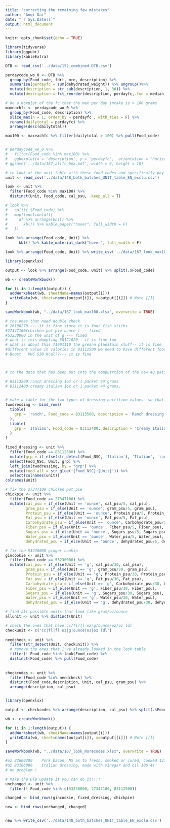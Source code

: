 ```yaml
---
title: "correcting the remaining few mistakes"
author: "Anqi Dai"
date: "`r Sys.Date()`"
output: html_document
---
```


```r
knitr::opts_chunk$set(echo = TRUE)
```

```r
library(tidyverse)
library(ggpubr)
library(kableExtra)
```

```r
DTB <- read_csv('../data/152_combined_DTB.csv')

perdaycode_wo_0 <- DTB %>% 
  group_by(Food_code, fdrt, mrn, description) %>% 
  summarise(perdayfc = sum(dehydrated_weight)) %>% ungroup()%>% 
  mutate(description = str_sub(description, 1, 30)) %>% 
  mutate(description = fct_reorder(description, perdayfc,.fun = median, .desc = T)) 

# do a boxplot of the fc that the max per day intake is > 100 grams 
maxeachfc <- perdaycode_wo_0 %>%  
  group_by(Food_code, description) %>% 
  slice_max(n = 1, order_by = perdayfc , with_ties = F) %>% 
  rename(dailytotal = perdayfc) %>% 
  arrange(desc(dailytotal)) 

max100 <- maxeachfc %>% filter(dailytotal > 100) %>% pull(Food_code)


# perdaycode_wo_0 %>% 
#   filter(Food_code %in% max100) %>% 
#   ggboxplot(x = 'description', y = 'perdayfc',  orientation = "horizontal")
# ggsave('../data/167_allfc_box.pdf', width = 6, height = 18)


```

```r
# to look at the unit table with these food codes and specifically pay attention to the ones with different units 
unit <- read_csv('../data/148_both_batches_UNIT_table_EN_exclu.csv')

look <- unit %>% 
  filter(Food_code %in% max100) %>% 
  distinct(Unit, Food_code, cal_psu, .keep_all = T) 

# look %>% 
#   split(.$Food_code) %>% 
#   map(function(df){
#     df %>% arrange(Unit) %>% 
#       kbl() %>% kable_paper("hover", full_width = F)
#   })

look %>% arrange(Food_code, Unit) %>% 
      kbl() %>% kable_material_dark("hover", full_width = F)

look %>% arrange(Food_code, Unit) %>% write_csv('../data/167_look_max100.csv')

```

```r
library(openxlsx)

output <- look %>% arrange(Food_code, Unit) %>% split(.$Food_code)

wb <- createWorkbook()

for (i in 1:length(output)) {
  addWorksheet(wb, sheetName=names(output[i]))
  writeData(wb, sheet=names(output[i]), x=output[[i]]) # Note [[]]
}

saveWorkbook(wb, "../data/167_look_max100.xlsx", overwrite = TRUE)
```

```r
# the ones that need double check
# 26100270 ----it is fine since it is four fish sticks
#27347100(chicken pot pie ounce )--- fixed
#53230000 in the unit of g --- fixed
# what is this dumpling 58121620 --it is fine too
# what is about this 71901110 the greann planitain stuff-- it is fine 
#different value in calories in 83112500 we need to have different food code to itlian dressing ---fixed
# Boost   VHC 530 Kcal??--- it is fine



# to the data that has been put into the computrtion of the new 40 patients 
```


```r
# 83113500 ranch dressing 1oz or 1 packet 44 grams
# 83112400 creamy italian 1oz or 1 packet 44 grams. 

 
# make a table for the two types of dressing nutrition values  so that I can join 
twodressing <- bind_rows(
  tibble(
    grp = 'ranch', Food_code = 83113500, description = 'Ranch dressing', cal_psu = 189,gram_psu=44,  Protein_psu= 0.581, Fat_psu =19.6,Carbohydrate_psu=  2.6, Fiber_psu = 0, Sugars_psu=2.06, Water_psu = 20.1, dehydrated_psu = gram_psu - Water_psu
  ),
  tibble(
    grp = 'Italian', Food_code = 83112400, description = 'Creamy Italian dressing', cal_psu = 118,gram_psu=44,  Protein_psu= 0.242, Fat_psu =10.8,Carbohydrate_psu=  4.93, Fiber_psu = 0, Sugars_psu=4.34, Water_psu = 26.7, dehydrated_psu = gram_psu - Water_psu
  )
)
  
fixed_dressing <- unit %>% 
  filter(Food_code == 83112500) %>% 
  mutate(grp = if_else(str_detect(Food_NSC, 'Italian'), 'Italian', 'ranch')) %>% 
  select(Food_NSC, Unit, grp) %>% 
  left_join(twodressing, by = "grp") %>% 
  mutate(food_all = str_glue('{Food_NSC}:{Unit}')) %>% 
  select(colnames(unit))
colnames(unit)
```


```r
# fix the 27347100 chicken pot pie
chickpie <- unit %>% 
  filter(Food_code == 27347100) %>% 
  mutate(cal_psu = if_else(Unit == 'ounce', cal_psu/5, cal_psu),
         gram_psu = if_else(Unit == 'ounce', gram_psu/5, gram_psu),
         Protein_psu = if_else(Unit == 'ounce', Protein_psu/5, Protein_psu),
         Fat_psu = if_else(Unit == 'ounce', Fat_psu/5, Fat_psu),
         Carbohydrate_psu = if_else(Unit == 'ounce', Carbohydrate_psu/5, Carbohydrate_psu),
         Fiber_psu = if_else(Unit == 'ounce', Fiber_psu/5, Fiber_psu),
         Sugars_psu = if_else(Unit == 'ounce', Sugars_psu/5, Sugars_psu),
         Water_psu = if_else(Unit == 'ounce', Water_psu/5, Water_psu),
         dehydrated_psu = if_else(Unit == 'ounce', dehydrated_psu/5, dehydrated_psu))
```

```r
# fix the 53230000 ginger cookie
gincookie <- unit %>% 
  filter(Food_code == 53230000) %>% 
  mutate(cal_psu = if_else(Unit == 'g', cal_psu/30, cal_psu),
         gram_psu = if_else(Unit == 'g', gram_psu/30, gram_psu),
         Protein_psu = if_else(Unit == 'g', Protein_psu/30, Protein_psu),
         Fat_psu = if_else(Unit == 'g', Fat_psu/30, Fat_psu),
         Carbohydrate_psu = if_else(Unit == 'g', Carbohydrate_psu/30, Carbohydrate_psu),
         Fiber_psu = if_else(Unit == 'g', Fiber_psu/30, Fiber_psu),
         Sugars_psu = if_else(Unit == 'g', Sugars_psu/30, Sugars_psu),
         Water_psu = if_else(Unit == 'g', Water_psu/30, Water_psu),
         dehydrated_psu = if_else(Unit == 'g', dehydrated_psu/30, dehydrated_psu))
```

```r
# find all possible units that look like gram/oz/ounce
allunit <- unit %>% distinct(Unit)

# check the ones that have cc/fl/fl oz/g/ounce/oz/oz ldl
checkunit <- c('cc|fl|fl oz|g|ounce|oz|oz ldl')
 
needcheck <- unit %>% 
  filter(str_detect(Unit, checkunit)) %>% 
  # remove the ones that I've already looked in the look table
  filter(! Food_code %in% look$Food_code) %>% 
  distinct(Food_code) %>% pull(Food_code)
  
  
checkcodes <- unit %>% 
  filter(Food_code %in% needcheck) %>% 
  distinct(Food_code,description, Unit, cal_psu, gram_psu) %>% 
  arrange(description, cal_psu)


library(openxlsx)

output <- checkcodes %>% arrange(description, cal_psu) %>% split(.$Food_code)

wb <- createWorkbook()

for (i in 1:length(output)) {
  addWorksheet(wb, sheetName=names(output[i]))
  writeData(wb, sheet=names(output[i]), x=output[[i]]) # Note [[]]
}

saveWorkbook(wb, "../data/167_look_morecodes.xlsx", overwrite = TRUE)

#oz	22600200	Pork bacon, NS as to fresh, smoked or cured, cooked	137.385
#oz	83106000	Italian dressing, made with vinegar and oil	106	44
# no problem !
```


```r
# make the DTB update it you can do it!!!!
unchanged <- unit %>% 
  filter(! Food_code %in% c(53230000, 27347100, 83112500))

changed <- bind_rows(gincookie, fixed_dressing, chickpie)

new <- bind_rows(unchanged, changed)


new %>% write_csv('../data/148_both_batches_UNIT_table_EN_exclu.csv')
```


